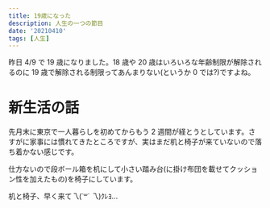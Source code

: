 ```yaml
---
title: 19歳になった
description: 人生の一つの節目
date: '20210410'
tags: [人生]
---
```


昨日 4/9 で 19 歳になりました。18 歳や 20 歳はいろいろな年齢制限が解除されるのに 19 歳で解除される制限ってあんまりない(というか 0 では?)ですよね。

# 新生活の話

先月末に東京で一人暮らしを初めてからもう 2 週間が経とうとしています。さすがに家事には慣れてきたところですが、実はまだ机と椅子が来ていないので落ち着かない感じです。

仕方ないので段ボール箱を机にして小さい踏み台(に掛け布団を載せてクッション性を加えたもの)を椅子にしています。

机と椅子、早く来て乁(˙꒳˙ 乁)ｸﾚﾖ...
